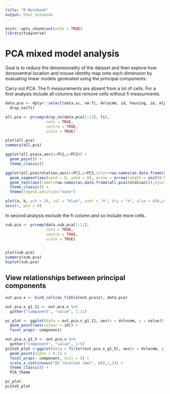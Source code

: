```yaml
---
title: "R Notebook"
output: html_notebook
---
```



```r
knitr::opts_chunk$set(echo = TRUE)
library(tidyverse)
```


# PCA mixed model analysis

Goal is to reduce the dimensionality of the dataset and then explore how dorsoventral location and mouse identity map onto each dimension by evaluating linear models generated using the principal components.

Carry out PCA. The fi measurements are absent from a lot of cells. For a first analysis include all columns but remove cells without fi measurments.
```r
data.pca <- dplyr::select(data.sc, vm:fi, dvlocmm, id, housing, id, mlpos, hemi, age, housing, expr, patchdir, rectime) %>%
  drop_na(fi)

all.pca <- prcomp(drop_na(data.pca[1:12], fi),
                  retx = TRUE,
                  centre = TRUE,
                  scale = TRUE)

plot(all.pca)
summary(all.pca)

ggplot(all.pca$x,aes(x=PC1,y=PC3)) +
  geom_point() +
  theme_classic()

ggplot(all.pca$rotation,aes(x=PC1,y=PC3,color=row.names(as.data.frame(all.pca$rotation)))) +
  geom_segment(aes(xend = 0, yend = 0), arrow = arrow(length = unit(0.03, "npc"), ends="first")) +
  geom_text(aes(label=row.names(as.data.frame(all.pca$rotation))),hjust=0, vjust=0) +
  theme_classic() +
  theme(legend.position="none")

plot(a, b, pch = 16, col = "blue", xaxt = "n", bty = "n", xlim = c(0,14), ylim = c(-4,10), xaxs = "i")
axis(1, pos = 0)

```

 In second analysis exclude the fi column and so include more cells.
```r
sub.pca <- prcomp(data.sub.pca[1:11],
                  retx = TRUE,
                  centre = TRUE,
                  scale = TRUE)


plot(sub.pca)
summary(sub.pca)
biplot(sub.pca)
```

## View relationships between principal components

```r
out.pca.x <- bind_cols(as_tibble(out.pca$x), data.pca)
```


```r
out.pca.x_g1_11 <- out.pca.x %>%
  gather("component", "value", 1:11)

pc_plot <- ggplot(data = out.pca.x_g1_11, aes(x = dvlocmm, y = value)) +
  geom_point(aes(colour = id)) +
  facet_wrap(~ component)

out.pca.x_g1_5 <- out.pca.x %>%
  gather("component", "value", 1:5)
pc1to5_plot <-ggplot(data = filter(out.pca.x_g1_5), aes(x = dvlocmm, y = value, colour = housing)) +
  geom_point(alpha = 0.5) +
  facet_wrap(~ component, ncol = 5) +
  scale_x_continuous("DV location (mm)", c(0,1,2)) +
  theme_classic() +
  PCA_theme

pc_plot
pc1to5_plot
```
